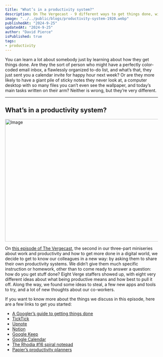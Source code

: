 ```yaml
---
title: "What’s in a productivity system?"
description: On The Vergecast - 9 different ways to get things done, with a little help from The Verge’s staff.
image: "../../public/blogs/productivity-system-1920.webp"
publishedAt: "2024-9-25"
updatedAt: "2024-9-25"
author: "David Pierce"
isPublished: true
tags: 
- productivity
---
```


You can learn a lot about somebody just by learning about how they get things done. Are they the sort of person who might have a perfectly color-coded email inbox, a flawlessly organized to-do list, and what’s that, they just sent you a calendar invite for happy hour next week? Or are they more likely to have a giant pile of sticky notes they never look at, a computer desktop with so many files you can’t even see the wallpaper, and today’s main tasks written on their arm? Neither is wrong, but they’re very different.

---

## What’s in a productivity system?

<Image
  src="/blogs/productivity-system(edited).jpg"
  width="700"
  height="404"
  alt="Image"
  sizes="100vw"
/>

On [this episode of The Vergecast](https://link.chtbl.com/vergecast), the second in our three-part miniseries about work and productivity and how to get more done in a digital world, we decide to get to know our colleagues in a new way: by asking them to share their own productivity systems. We didn’t give them much specific instruction or homework, other than to come ready to answer a question: how do you get stuff done? Eight Verge staffers showed up, with eight very different ideas about what being productive means and how best to pull it off. Along the way, we found some ideas to steal, a few new apps and tools to try, and a lot of new thoughts about our co-workers.

If you want to know more about the things we discuss in this episode, here are a few links to get you started:

- [A Googler’s guide to getting things done](https://www.theverge.com/2024/8/18/24221860/laura-mae-martin-google-productivity-coach-uptime-vergecast)
- [TickTick](https://ticktick.com/)
- [Upnote](https://getupnote.com/)
- [Notion](https://www.notion.com/)
- [Google Keep](https://www.google.com/keep/)
- [Google Calendar](https://calendar.google.com/)
- [The Rhodia #16 spiral notepad](https://rhodiapads.com/collections_classic_topbound_A5.php)
- [Papier’s productivity planners](https://www.papier.com/us/stationery/daily-productivity-planners/?utm_medium=Paid_Affiliate&utm_source=Awin&utm_campaign=Skimlinks&utm_content=78888&utm_term=&sv_campaign_id=78888&sv_tax1=affiliate&sv_tax2=&sv_tax3=Skimlinks&sv_tax4=theverge.com&sv_affiliate_id=78888&awc=15522_1735742208_41ab65c90f02bba4bad707e69dbba0fd)
